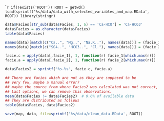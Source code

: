 ````r
if(!exists('ROOT')) ROOT = getwd()
load(sprintf('%s/data/data_with_selected_variables_and_map.RData', ROOT))
library(stringr)
```

```r
data$Facies[str_sub(data$Facies, 1, 6) == 'Ca-HCO'] = 'Ca-HCO3'
data$Facies = as.character(data$Facies)
table(data$Facies)
```

```r
names(data)[match(c("Ca..", "Mg..", "Na.K.."), names(data))] = (facie_1 <- c('Ca', 'Mg', 'Na'))
names(data)[match(c("SO4..", "HCO3..", "Cl."), names(data))] = (facie_2 <- c('SO4', 'HCO3', 'Cl'))

facie.c = apply(data[,facie_1], 1, function(r) facie_1[which.max(r)]) 
facie.a = apply(data[,facie_2], 1, function(r) facie_2[which.max(r)])

data$Facies2 = sprintf("%s-%s", facie.c, facie.a)
```

```r
## There are facies which are not as they are supposed to be 
## very few, maybe a manual error?
## maybe the source from where Facies2 was calculated was not correct, and Facie is the correct one.
## Last options, we can remove this observations.
mean(data$Facies != data$Facies2)  # 0.6% of available data
## They are distributed as follows
table(data$Facies, data$Facies2)
```

```r
save(map, data, file=sprintf('%s/data/clean_data.RData', ROOT))
```